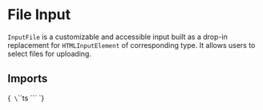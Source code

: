 
<Meta title="Inputs/File" of={InputFileStories} />

# File Input

`InputFile` is a customizable and accessible input built as a drop-in replacement for `HTMLInputElement` of corresponding type. It allows users to select files for uploading.

## Imports

<Markdown>{`
\`\`\`ts
\`\`\`
`}</Markdown>

<Primary />

<ArgTypes of={InputFile}/>

